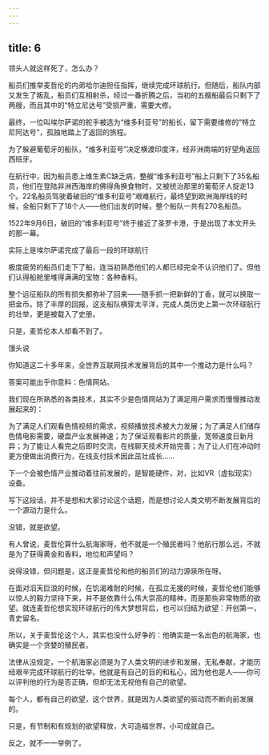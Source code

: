 ```yaml
---
---
---
```

title: 6
---



领头人就这样死了，怎么办？

船员们推举麦哲伦的内弟哈尔迪担任指挥，继续完成环球航行。但随后，船队内部又发生了叛乱，船员们互相射杀，经过一番折腾之后，当初的五艘船最后只剩下了两艘，而且其中的“特立尼达号”受损严重，需要大修。

最终，一位叫埃尔萨诺的舵手被选为“维多利亚号”的船长，留下需要维修的“特立尼阿达号”，孤独地踏上了返回的旅程。

为了躲避葡萄牙的船队，“维多利亚号”决定横渡印度洋，经非洲南端的好望角返回西班牙。

在航行中，因为船员患上维生素C缺乏病，整艘“维多利亚号”船上只剩下了35名船员，他们在登陆非洲西海岸的佛得角换食物时，又被统治那里的葡萄牙人捉走13个。22名船员驾驶着破旧的“维多利亚号”艰难航行，最终望到欧洲海岸线的时候，全船只剩下了18个人——他们出发的时候，整个船队一共有270名船员。

1522年9月6日，破旧的“维多利亚号”终于接近了圣罗卡港，于是出现了本文开头的那一幕。

实际上是埃尔萨诺完成了最后一段的环球航行



极度疲劳的船员们走下了船，连当初熟悉他们的人都已经完全不认识他们了。但他们认得船舱里堆得满满的宝物：各种香料。

整个远征船队的所有损失都弥补了回来——随手抓一把新鲜的丁香，就可以换取一把金币。除了丰厚的回报，这支船队横穿太平洋，完成人类历史上第一次环球航行的壮举，更是被载入了史册。

只是，麦哲伦本人却看不到了。

馒头说

你知道这二十多年来，全世界互联网技术发展背后的其中一个推动力是什么吗？

答案可能出乎你意料：色情网站。

我们现在所熟悉的各类技术，其实不少是色情网站为了满足用户需求而慢慢推动发展起来的：

为了满足人们观看色情视频的需求，视频播放技术被大力发展；为了满足人们储存色情电影需要，硬盘产业发展神速；为了保证观看影片的质量，宽带速度日新月异；为了能让人看完之后即时交流，在线聊天技术开始完善；为了让人们在冲动时更方便做出消费行为，在线支付技术因此茁壮成长……

下一个会被色情产业推动着往前发展的，是智能硬件，对，比如VR（虚拟现实）设备。

写下这段话，并不是想和大家讨论这个话题，而是想讨论人类文明不断发展背后的一个源动力是什么。

没错，就是欲望。

有人曾说，麦哲伦算什么航海家呀，他不就是一个殖民者吗？他航行那么远，不就是为了获得黄金和香料，地位和声望吗？

说得没错，但问题是，这正是麦哲伦和他的船员们的动力源泉所在呀。

在面对滔天巨浪的时候，在饥渴难耐的时候，在孤立无援的时候，麦哲伦他们能够以惊人的毅力坚持下来，并不是依靠什么伟大崇高的精神，而是那些非常物质的欲望。就连麦哲伦想实现环球航行的伟大梦想背后，也可以归结为欲望：开创第一，青史留名。

所以，关于麦哲伦这个人，其实也没什么好争的：他确实是一名出色的航海家，也确实是一个贪婪的殖民者。

法律从没规定，一个航海家必须是为了人类文明的进步和发展，无私奉献，才能历经艰辛完成环球航行的壮举。他就是有自己的目的和私心，因为他也是人——你可以评判他的行为是否正确，但却无法无视他有自己的欲望。

每个人，都有自己的欲望，这个世界，就是因为人类欲望的驱动而不断向前发展的。

只是，有节制和有规划的欲望释放，大可造福世界，小可成就自己。

反之，就不一一举例了。